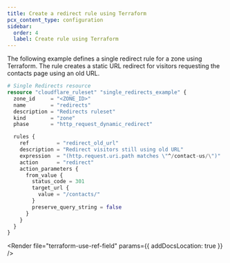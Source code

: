 ```yaml
---
title: Create a redirect rule using Terraform
pcx_content_type: configuration
sidebar:
  order: 4
  label: Create rule using Terraform
---
```



<Render file="v4-code-snippets" product="terraform" />

The following example defines a single redirect rule for a zone using Terraform. The rule creates a static URL redirect for visitors requesting the contacts page using an old URL.

```tf
# Single Redirects resource
resource "cloudflare_ruleset" "single_redirects_example" {
  zone_id     = "<ZONE_ID>"
  name        = "redirects"
  description = "Redirects ruleset"
  kind        = "zone"
  phase       = "http_request_dynamic_redirect"

  rules {
    ref         = "redirect_old_url"
    description = "Redirect visitors still using old URL"
    expression  = "(http.request.uri.path matches \"^/contact-us/\")"
    action      = "redirect"
    action_parameters {
      from_value {
        status_code = 301
        target_url {
          value = "/contacts/"
        }
        preserve_query_string = false
      }
    }
  }
}
```

<Render file="terraform-use-ref-field" params={{ addDocsLocation: true }} />

<Render file="terraform-additional-resources" />
